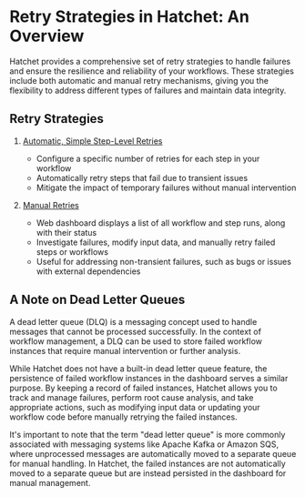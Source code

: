 # Retry Strategies in Hatchet: An Overview

Hatchet provides a comprehensive set of retry strategies to handle failures and ensure the resilience and reliability of your workflows. These strategies include both automatic and manual retry mechanisms, giving you the flexibility to address different types of failures and maintain data integrity.

## Retry Strategies

1. [Automatic, Simple Step-Level Retries](./simple.mdx)

   - Configure a specific number of retries for each step in your workflow
   - Automatically retry steps that fail due to transient issues
   - Mitigate the impact of temporary failures without manual intervention

2. [Manual Retries](./manual.mdx)
   - Web dashboard displays a list of all workflow and step runs, along with their status
   - Investigate failures, modify input data, and manually retry failed steps or workflows
   - Useful for addressing non-transient failures, such as bugs or issues with external dependencies

## A Note on Dead Letter Queues

A dead letter queue (DLQ) is a messaging concept used to handle messages that cannot be processed successfully. In the context of workflow management, a DLQ can be used to store failed workflow instances that require manual intervention or further analysis.

While Hatchet does not have a built-in dead letter queue feature, the persistence of failed workflow instances in the dashboard serves a similar purpose. By keeping a record of failed instances, Hatchet allows you to track and manage failures, perform root cause analysis, and take appropriate actions, such as modifying input data or updating your workflow code before manually retrying the failed instances.

It's important to note that the term "dead letter queue" is more commonly associated with messaging systems like Apache Kafka or Amazon SQS, where unprocessed messages are automatically moved to a separate queue for manual handling. In Hatchet, the failed instances are not automatically moved to a separate queue but are instead persisted in the dashboard for manual management.
